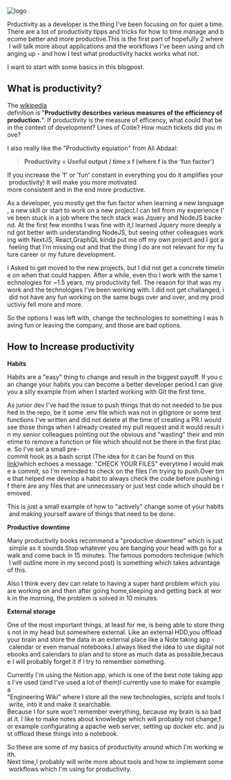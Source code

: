 
<div className={styles["logo"]}>
  <img src={photo} alt="logo" />
</div>

Prductivity as a developer is the thing I've been focusing on for quiet a time.There are a lot of productivity tipps and tricks for how to time manage and become better and more productive.This is the first part of hopefully 2 where I will talk more about applications and the workflows I've been using and changing up - and how I test what productivity hacks works what not.

I want to start with some basics in this blogpost.

## **What is productivity?**

The [wikipedia](https://en.wikipedia.org/wiki/Productivity) definition is "**Productivity describes various measures of the efficiency of production.**". If productivity is the measure of efficency, what could that be in the context of development? Lines of Code? How much tickets did you move?

I also really like the "Productivity equiation" from Ali Abdaal:

> **Productivity = Useful output / time x f (where f is the ‘fun factor’)**

If you increase the 'f' or 'fun' constant in everything you do it amplifies your productivity! It will make you more motivated more consistent and in the end more productive.

As a developer, you mostly get the fun factor when learning a new language, a new skill or start to work on a new project.I can tell from my experience I've been stuck in a job where the tech stack was Jquery and NodeJS backend. At the first few months I was fine with it,I learned Jquery more deeply and got better with understanding NodeJS, but seeing other colleagues working with NextJS, React,GraphQL kinda put me off my own project and I got a feeling that I'm missing out and that the thing I do are not relevant for my future career or my future development.

I Asked to get moved to the new projects, but I did not get a concrete timeline on when that could happen. After a while, even tho I work with the same technologies for ~1.5 years, my productivity fell. The reason for that was my work and the technologies I've been working with. I did not get challanged, i did not have any fun working on the same bugs over and over, and my productiviy fell more and more.

So the options I was left with, change the technologies to something I was having fun or leaving the company, and those are bad options.

## How to Increase productivity

**Habits**

Habits are a "easy" thing to change and result in the biggest payoff. If you can change your habits you can become a better developer period.I can give you a silly example from when I started working with Git the first time.

As junior dev I've had the issue to push things that do not needed to be pushed in the repo, be it some .env file which was not in gitignore or some test functions I've written and did not delete at the time of creating a PR.I would see those things when I already created my pull request and it would result in my senior colleagues pointing out the obvious and "wasting" their and minetime to remove a function or file which should not be there in the first place. So I've set a small pre-commit hook as a bash script (The idea for it can be found on this [link](<[https://stackoverflow.com/questions/45416049/how-to-make-a-git-pre-commit-hook-that-checks-the-commit-message](https://stackoverflow.com/questions/45416049/how-to-make-a-git-pre-commit-hook-that-checks-the-commit-message)>))which echoes a message: "CHECK YOUR FILES" everytime I would make a commit, so I'm reminded to check on the files I'm trying to push.Over time that helped me develop a habit to always check the code before pushing if there are any files that are unnecessary or just test code which should be removed.

This is just a small example of how to "actively" change some of your habits and making yourself aware of things that need to be done.

**Productive downtime**

Many productivity books recommend a "productive downtime" which is just simple as it sounds.Stop whatever you are banging your head with go for a walk and come back in 15 minutes. The famous pomodoro technique (which I will outline more in my second post) is something which takes advantage of this.

Also I think every dev can relate to having a super hard problem which you are working on and then after going home,sleeping and getting back at work in the morning, the problem is solved in 10 minutes.

**External storage**

One of the most important things, at least for me, is being able to store things not in my head but somewhere external. Like an external HDD,you offload your brain and store the data in an external place like a Note taking app - calendar or even manual notebooks.I always liked the idea to use digital notebooks and calendars to plan and to store as much data as possible,because I will probably forget it if I try to remember something.

Currently I'm using the Notion app, which is one of the best note taking apps I've used (and I've used a lot of them)I currently use to make for example a "Engineering Wiki" where I store all the new technologies, scripts and tools I write, into it and make it searchable. Because I for sure won't remember everything, because my brain is so bad at it. I like to make notes about knowledge which will probably not change,for example configurating a apache web server, setting up docker etc. and just offload these things into a notebook.

So these are some of my basics of productivity around which I'm working with. 
Next time,I probably will write more about tools and how to implement some workflows which I'm using for productivity.
